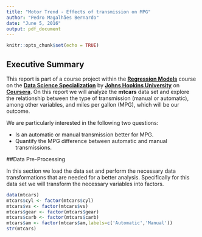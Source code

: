 ```yaml
---
title: "Motor Trend - Effects of transmission on MPG"
author: "Pedro Magalhães Bernardo"
date: "June 5, 2016"
output: pdf_document
---
```


```r
knitr::opts_chunk$set(echo = TRUE)
```

## Executive Summary

This report is part of a course project within the **[Regression Models](https://www.coursera.org/learn/regression-models)** course on the **[Data Science Specialization](https://www.coursera.org/specializations/jhu-data-science)** by **[Johns Hopkins University](https://www.coursera.org/jhu])** on **[Coursera](https://www.coursera.org/)**. On this report we will analyze the **mtcars** data set and explore the relationship between the type of transmission (manual or automatic), among other variables, and miles per gallon (MPG), which will be our outcome.

We are particularly interested in the following two questions:

* Is an automatic or manual transmission better for MPG.
* Quantify the MPG difference between automatic and manual transmissions.

##Data Pre-Processing

In this section we load the data set and perform the necessary data transformations that are needed for a better analysis. Specifically for this data set we will transform the necessary variables into factors.

```r
data(mtcars)
mtcars$cyl <- factor(mtcars$cyl)
mtcars$vs <- factor(mtcars$vs)
mtcars$gear <- factor(mtcars$gear)
mtcars$carb <- factor(mtcars$carb)
mtcars$am <- factor(mtcars$am,labels=c('Automatic','Manual'))
str(mtcars)
```

